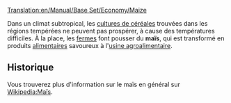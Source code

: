[[Translation:en/Manual/Base Set/Economy/Maize]]

{{fr/Cargaison|nom=Maïs
|image=Grain.png
|produit=[[fr/Manual/Base Set/Economy/Ferme|Ferme]]
|accepté=[[fr/Manual/Base Set/Economy/Usine agroalimentaire|Usine agroalimentaire]]
}}

Dans un climat subtropical, les [[fr/Manual/Base Set/Economy/Céréales|cultures de céréales]] trouvées dans les régions tempérées ne peuvent pas prospérer, à cause des températures difficiles. À la place, les [[fr/Manual/Base Set/Economy/Ferme|fermes]] font pousser du '''maïs''', qui est transformé en produits [[fr/Manual/Base Set/Economy/Nourriture|alimentaires]] savoureux à l'[[fr/Manual/Base Set/Economy/Usine agroalimentaire|usine agroalimentaire]].

==Historique==
Vous trouverez plus d'information sur le maïs en général sur [https://www.wikipedia.org/wiki/fr:Maïs Wikipedia:Maïs].